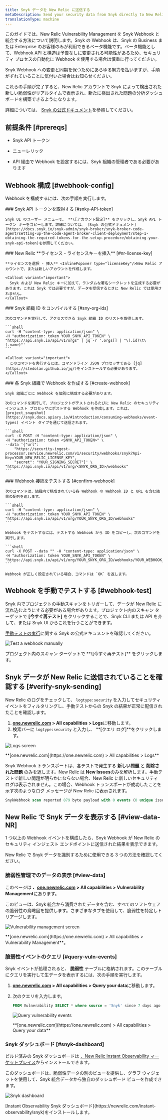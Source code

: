 ```yaml
---
title: Snyk データを New Relic に送信する
metaDescription: Send your security data from Snyk directly to New Relic.
translationType: machine
---
```







このガイドでは、New Relic Vulnerability Management を Snyk Webhook と統合する方法について説明します。Snyk の Webhook は、Snyk の Business または Enterprise のお客様のみが利用できるベータ機能です。ベータ機能として、Webhook API と構造は予告なしに変更される可能性があるため、セキュリティ プロセスの自動化に Webhook を使用する場合は慎重に行ってください。

Snyk Webhook への変更と同期を保つためにあらゆる努力を払いますが、手順がずれていることに気付いた場合はお知らせください。

これらの手順が完了すると、New Relic アカウントで Snyk によって検出された新しい脆弱性がリアルタイムで表示され、新たに検出された問題の分析ダッシュボードを構築できるようになります。

詳細については、 [Snyk の公式ドキュメント](https://snyk.docs.apiary.io/#reference/webhooks)を参照してください。

## 前提条件 [#prereqs]

* Snyk API トークン

* ニューレリック

  <InlinePopover type="licenseKey"/>

* API 経由で Webhook を設定するには、Snyk 組織の管理者である必要があります

## Webhook 構成 [#webhook-config]

Webhook を構成するには、次の手順を実行します。

<Steps>
  <Step>
    ### Snyk API トークンを取得する [#snky-API-token]

    Snyk UI のユーザー メニューで、 **\[アカウント設定]** をクリックし、Snyk API トークン キーをコピーします。詳細については、 [Snyk の公式ドキュメント](https://docs.snyk.io/snyk-admin/snyk-broker/snyk-broker-code-agent/setting-up-the-code-agent-broker-client-deployment/step-1-obtaining-the-required-tokens-for-the-setup-procedure/obtaining-your-snyk-api-token)を参照してください。
  </Step>

  <Step>
    ### New Relic **ライセンス - ライセンスキーを挿入** [#nr-license-key]

    **ライセンスを選択 - 挿入** <InlinePopover type="licenseKey"/>New Relic アカウントで、または新しいアカウントを作成します。

    <Callout variant="important">
      Snyk および New Relic キーに加えて、ランダムな署名シークレットを生成する必要があります。これは Snyk では必要ですが、データを受信するときに New Relic では使用されません。
    </Callout>
  </Step>

  <Step>
    ### Snyk 組織 ID をコンパイルする [#sny-org-ids]

    次のコマンドを実行して、アクセスできる Snyk 組織 ID のリストを取得します。

    ```shell
    curl -H "content-type: application/json" \
    -H "authorization: token YOUR_SNYK_API_TOKEN" \
    "https://api.snyk.io/api/v1/orgs" | jq -r '.orgs[] | "\(.id)\t\(.name)"'
    ```

    <Callout variant="important">
      このコマンドを実行するには、コマンドライン JSON プロセッサである [jq](https://stedolan.github.io/jq/)をインストールする必要があります。
    </Callout>
  </Step>

  <Step>
    ### 各 Snyk 組織で Webhook を作成する [#create-webhook]

    Snyk 組織ごとに Webhook を個別に構成する必要があります。

    次のコマンドを実行して、プロジェクトがテストされるたびに New Relic のセキュリティ インジェスト プロセッサにポストする Webhook を作成します。これは、 [project_snapshot](https://snyk.docs.apiary.io/#introduction/consuming-webhooks/event-types) イベント タイプを通じて送信されます。

    ```shell
    curl -X POST -H "content-type: application/json" \
    -H "authorization: token <SNYK_API_TOKEN>" \
    --data '{"url": 
        "https://security-ingest-processor.service.newrelic.com/v1/security/webhooks/snyk?Api-Key=YOUR_NEW_RELIC_LICENSE_KEY",
        "secret": "YOUR_SIGNING_SECRET"}' \
    "https://api.snyk.io/api/v1/org/<SNYK_ORG_ID>/webhooks"
    ```
  </Step>

  <Step>
    ### Webhook 接続をテストする [#confirm-webhook]

    次のコマンドは、組織内で構成されている各 Webhook の Webhook ID と URL を含む結果の配列を返します。

    ```shell
    curl -H "content-type: application/json" \
    -H "authorization: token YOUR_SNYK_API_TOKEN" \
    "https://api.snyk.io/api/v1/org/YOUR_SNYK_ORG_ID/webhooks"
    ```

    Webhook をテストするには、テストする Webhook から ID をコピーし、次のコマンドを実行します。

    ```shell
    curl -X POST --data "" -H "content-type: application/json" \
    -H "authorization: token YOUR_SNYK_API_TOKEN" \
    "https://api.snyk.io/api/v1/org/YOUR_SNYK_ORG_ID/webhooks/YOUR_WEBHOOK_ID/ping"
    ```

    Webhook が正しく設定されている場合、コマンドは `OK` を返します。
  </Step>
</Steps>

## Webhook を手動でテストする [#webhook-test]

Snyk 内でプロジェクトの手動スキャンをトリガーして、データが New Relic に流れ込むようにする必要がある場合があります。プロジェクト内のスキャン ターゲットで **\[今すぐ再テスト]** をクリックすることで、Snyk CLI または API を介して、または Snyk UI からこれを行うことができます。

[手動テストの実行](https://docs.snyk.io/getting-started/running-tests#run-tests-manually)に関する Snyk の公式ドキュメントを確認してください。

<img
  title="Test a webhook manually"
  alt="Test a webhook manually"
  src={vulnerabilitymanagementTestWebhook}
/>

<figcaption>
  プロジェクト内のスキャン ターゲットで **\[今すぐ再テスト]** をクリックします。
</figcaption>

## Snyk データが New Relic に送信されていることを確認する [#verify-snyk-sending]

New Relic のログをチェックして、 `logtype:security` を入力してセキュリティ イベントをフィルタリングし、手動テストからの Snyk の結果が正常に配信されたことを確認します。

1. **[one.newrelic.com](https://one.newrelic.com) > All capabilities > Logs**に移動します。
2. 検索バーに `logtype:security` と入力し、 **\[クエリ ログ]**をクリックします。

<img
  title="Logs screen"
  alt="Logs screen"
  src={vulnerabilitymanagementVerifySnykData}
/>

<figcaption>
  **[one.newrelic.com](https://one.newrelic.com) > All capabilities > Logs**
</figcaption>

Snyk Webhook トランスポートは、各テストで発生する **新しい問題** と **削除された問題** のみを返します。New Relic は **New Issues**のみを解析します。手動テストで新しい問題が明らかにならない場合、New Relic に新しいセキュリティ ログは表示されません。この場合、Webhook トランスポートが成功したことを示す次のようなログ メッセージが New Relic に表示されます。

```sql
SnykWebhook scan reported 879 byte payload with 0 events (0 unique issue ids) from '' errors=no
```

## New Relic で Snyk データを表示する [#view-data-NR]

1 つ以上の Webhook イベントを構成したら、Snyk Webhook が New Relic のセキュリティ インジェスト エンドポイントに送信された結果を表示できます。

New Relic で Snyk データを識別するために使用できる 3 つの方法を確認してください。

### 脆弱性管理でのデータの表示 [#view-data]

このページは **、[one.newrelic.com](https://one.newrelic.com) > All capabilities > Vulnerability Management**にあります。

このビューは、Snyk 統合から消費されたデータを含む、すべてのソフトウェアの脆弱性の鳥瞰図を提供します。さまざまなタブを使用して、脆弱性を特定しトリアージします。

<img
  title="Vulnerability management screen"
  alt="Vulnerability management screen"
  src={accountsVmLanding}
/>

<figcaption>
  **[one.newrelic.com](https://one.newrelic.com) > All capabilities > Vulnerability Management**。
</figcaption>

### 脆弱性イベントのクエリ [#query-vuln-events]

Snyk イベントが処理されると、 **脆弱性** テーブルに格納されます。このテーブルにクエリを実行して生データを表示するには、次の手順を実行します。

1. **[one.newrelic.com](https://one.newrelic.com) > All capabilities > Query your data**に移動します。

2. 次のクエリを入力します。

   ```sql
   FROM Vulnerability SELECT * where source = 'Snyk' since 7 days ago
   ```

   <img
     title="Query vulnerability events"
     alt="Query vulnerability events"
     src={vulnerabilitymanagementQueryVulnEvents}
   />

   <figcaption>
     **[one.newrelic.com](https://one.newrelic.com) > All capabilities > Query your data**
   </figcaption>

### Snyk ダッシュボード [#snyk-dashboard]

ビルド済みの Snyk ダッシュボードは [、New Relic Instant Observability マーケットプレイス](https://newrelic.com/instant-observability/snyk)からインストールできます。

このダッシュボードは、脆弱性データの別のビューを提供し、グラフ ウィジェットを使用して、Snyk 統合データから独自のダッシュボード ビューを作成できます。

<img
  title="Snyk dashboard"
  alt="Snyk dashboard"
  src={vmSnykDashboard}
/>

<figcaption>
  [Instant Observability Snyk ダッシュボード](https://newrelic.com/instant-observability/snyk)をインストールします。
</figcaption>